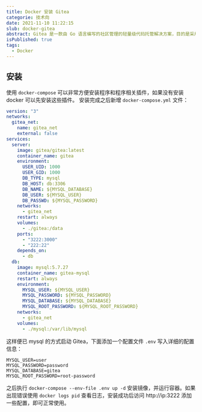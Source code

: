 ```yaml
---
title: Docker 安装 Gitea
categorie: 技术向
date: 2021-11-10 11:22:15
slub: docker-gitea
abstract: Gitea 是一款由 Go 语言编写的社区管理的轻量级代码托管解决方案，目的是采用最简单、最快、最轻松的方式来设置自托管 Git 服务。
isPublished: true
tags:
  - Docker
---
```


## 安装
使用 `docker-compose` 可以非常方便安装程序和程序相关插件，如果没有安装 docker 可以先安装这些插件。
安装完成之后新增 `docker-compose.yml` 文件：
```yml
version: "3"
networks:
  gitea_net:
    name: gitea_net
    external: false
services:
  server:
    image: gitea/gitea:latest
    container_name: gitea
    environment:
      USER_UID: 1000
      USER_GID: 1000
      DB_TYPE: mysql
      DB_HOST: db:3306
      DB_NAME: ${MYSQL_DATABASE}
      DB_USER: ${MYSQL_USER}
      DB_PASSWD: ${MYSQL_PASSWORD}
    networks:
      - gitea_net
    restart: always
    volumes:
      - ./gitea:/data
    ports:
      - "3222:3000"
      - "222:22"
    depends_on:
      - db
  db:
    image: mysql:5.7.27
    container_name: gitea-mysql
    restart: always
    environment:
      MYSQL_USER: ${MYSQL_USER}
      MYSQL_PASSWORD: ${MYSQL_PASSWORD}
      MYSQL_DATABASE: ${MYSQL_DATABASE}
      MYSQL_ROOT_PASSWORD: ${MYSQL_ROOT_PASSWORD}
    networks:
      - gitea_net
    volumes:
      - ./mysql:/var/lib/mysql
```
这样便已 mysql 的方式启动 Gitea，下面添加一个配置文件 `.env` 写入详细的配置信息：
```env
MYSQL_USER=user
MYSQL_PASSWORD=password
MYSQL_DATABASE=gitea
MYSQL_ROOT_PASSWORD=root-password
```
之后执行 `docker-compose --env-file .env up -d` 安装镜像，并运行容器。如果出现错误使用 `docker logs pid` 查看日志，安装成功后访问 http://ip:3222 添加一些配置，即可正常使用。